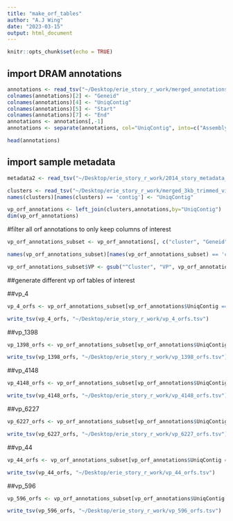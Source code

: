 ```yaml
---
title: "make_orf_tables"
author: "A.J Wing"
date: "2023-03-15"
output: html_document
---
```


```r
knitr::opts_chunk$set(echo = TRUE)
```

## import DRAM annotations

```r
annotations <- read_tsv("~/Desktop/erie_story_r_work/merged_annotations.tsv", col_names = T)
colnames(annotations)[2] <- "Geneid"
colnames(annotations)[4] <- "UniqContig"
colnames(annotations)[5] <- "Start"
colnames(annotations)[7] <- "End"
annotations <- annotations[,-1]
annotations <- separate(annotations, col="UniqContig", into=c("Assembly", "Contig"), sep = "--", remove = F)

```

```r
head(annotations)
```



## import sample metadata

```r
metadata2 <- read_tsv("~/Desktop/erie_story_r_work/2014_story_metadata_updated_12_15_21.tsv", col_names = T)
```

```r
clusters <- read_tsv("~/Desktop/erie_story_r_work/merged_3kb_trimmed_viruses_and_ma_virus_references_95-85_clusters_parsed.tsv", col_names=T)
names(clusters)[names(clusters) == 'contig'] <- "UniqContig"
```

```r
vp_orf_annotations <- left_join(clusters,annotations,by="UniqContig")
dim(vp_orf_annotations)
```

#filter all orf annotations to only keep columns of interest
```r
vp_orf_annotations_subset <- vp_orf_annotations[, c("cluster", "Geneid", "Assembly", "Start", "start_position", "End", "strandedness", "rank", "kegg_id", "kegg_hit", "pfam_hits", "vogdb_id", "vogdb_hit")]

names(vp_orf_annotations_subset)[names(vp_orf_annotations_subset) == 'cluster'] <- "VP"

vp_orf_annotations_subset$VP <- gsub("^Cluster", "VP", vp_orf_annotations_subset$VP)
```

##generate different vp orf tables of interest

##vp_4
```r
vp_4_orfs <- vp_orf_annotations_subset[vp_orf_annotations$UniqContig == "49614--k141_251347||full", ]

write_tsv(vp_4_orfs, "~/Desktop/erie_story_r_work/vp_4_orfs.tsv")
```

##vp_1398
```r
vp_1398_orfs <- vp_orf_annotations_subset[vp_orf_annotations$UniqContig == "53600--k141_277392||full", ]

write_tsv(vp_1398_orfs, "~/Desktop/erie_story_r_work/vp_1398_orfs.tsv")
```

##vp_4148
```r
vp_4148_orfs <- vp_orf_annotations_subset[vp_orf_annotations$UniqContig == "49617--k141_212494", ]

write_tsv(vp_4148_orfs, "~/Desktop/erie_story_r_work/vp_4148_orfs.tsv")
```

##vp_6227
```r
vp_6227_orfs <- vp_orf_annotations_subset[vp_orf_annotations$UniqContig == "49618--k141_485640||full", ]

write_tsv(vp_6227_orfs, "~/Desktop/erie_story_r_work/vp_6227_orfs.tsv")
```

##vp_44
```r
vp_44_orfs <- vp_orf_annotations_subset[vp_orf_annotations$UniqContig == "49615--k141_151162||full", ]

write_tsv(vp_44_orfs, "~/Desktop/erie_story_r_work/vp_44_orfs.tsv")
```

##vp_596
```r
vp_596_orfs <- vp_orf_annotations_subset[vp_orf_annotations$UniqContig == "49625--k141_131993||full", ]

write_tsv(vp_596_orfs, "~/Desktop/erie_story_r_work/vp_596_orfs.tsv")
```